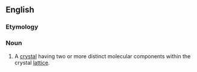 ==English==
===Etymology===

{{prefix|co|crystal}}

===Noun===
{{en-noun}}

#{{organic chemistry}} A [[crystal]] having two or more distinct molecular components within the crystal [[lattice]].